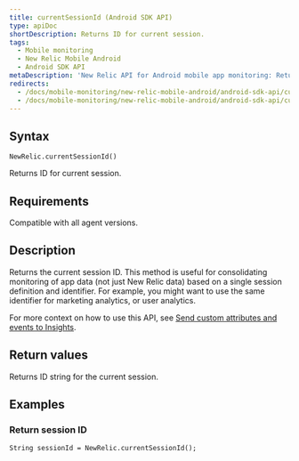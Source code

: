```yaml
---
title: currentSessionId (Android SDK API)
type: apiDoc
shortDescription: Returns ID for current session.
tags:
  - Mobile monitoring
  - New Relic Mobile Android
  - Android SDK API
metaDescription: 'New Relic API for Android mobile app monitoring: Return the ID of session.'
redirects:
  - /docs/mobile-monitoring/new-relic-mobile-android/android-sdk-api/currentsessionid-android-agent-api
  - /docs/mobile-monitoring/new-relic-mobile-android/android-sdk-api/current-session-id
---
```


## Syntax

```
NewRelic.currentSessionId()
```

Returns ID for current session.

## Requirements

Compatible with all agent versions.

## Description

Returns the current session ID. This method is useful for consolidating monitoring of app data (not just New Relic data) based on a single session definition and identifier. For example, you might want to use the same identifier for marketing analytics, or user analytics.

For more context on how to use this API, see [Send custom attributes and events to Insights](/docs/mobile-monitoring/new-relic-mobile-android/install-configure/work-android-sdk-api#attributes-events-insights).

## Return values

Returns ID string for the current session.

## Examples

### Return session ID

```
String sessionId = NewRelic.currentSessionId();
```
